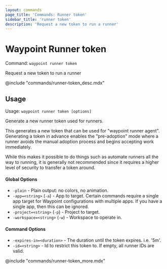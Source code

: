 ```yaml
---
layout: commands
page_title: 'Commands: Runner token'
sidebar_title: 'runner token'
description: 'Request a new token to run a runner'
---
```


# Waypoint Runner token

Command: `waypoint runner token`

Request a new token to run a runner

@include "commands/runner-token_desc.mdx"

## Usage

Usage: `waypoint runner token [options]`

Generate a new runner token used for runners.

This generates a new token that can be used for "waypoint runner agent".
Generating a token in advance enables the "pre-adoption" mode where a runner
avoids the manual adoption process and begins accepting work immediately.

While this makes it possible to do things such as automate runners all the
way to running, it is generally not recommended since it requires a higher
level of security to transfer a token around.

#### Global Options

- `-plain` - Plain output: no colors, no animation.
- `-app=<string>` (`-a`) - App to target. Certain commands require a single app target for Waypoint configurations with multiple apps. If you have a single app, then this can be ignored.
- `-project=<string>` (`-p`) - Project to target.
- `-workspace=<string>` (`-w`) - Workspace to operate in.

#### Command Options

- `-expires-in=<duration>` - The duration until the token expires. i.e. '5m'.
- `-id=<string>` - Id to restrict this token to. If empty, all runner IDs are valid.

@include "commands/runner-token_more.mdx"
